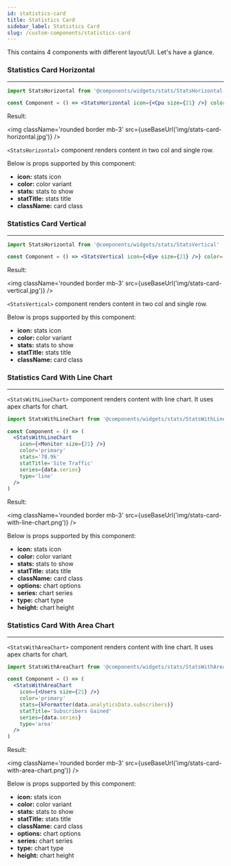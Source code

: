 ---
id: statistics-card
title: Statistics Card
sidebar_label: Statistics Card
slug: /custom-components/statistics-card
---


<p>This contains 4 components with different layout/UI. Let's have a glance.</p>

### Statistics Card Horizontal

---

```jsx
import StatsHorizontal from '@components/widgets/stats/StatsHorizontal'

const Component = () => <StatsHorizontal icon={<Cpu size={21} />} color='primary' stats='86%' statTitle='CPU Usage' />
```

<p className='my-3'>Result:</p>

<img className='rounded border mb-3' src={useBaseUrl('img/stats-card-horizontal.jpg')} />

<p>
  <code>&lt;StatsHorizontal&gt;</code> component renders content in two col and single row.
</p>

<p>Below is props supported by this component:</p>

<ul className='pl-3 mb-5'>
  <li>
    <strong>icon:</strong> stats icon
  </li>
  <li>
    <strong>color:</strong> color variant
  </li>
  <li>
    <strong>stats:</strong> stats to show
  </li>
  <li>
    <strong>statTitle:</strong> stats title
  </li>
  <li>
    <strong>className:</strong> card class
  </li>
</ul>

### Statistics Card Vertical

---

```jsx
import StatsHorizontal from '@components/widgets/stats/StatsVertical'

const Component = () => <StatsVertical icon={<Eye size={21} />} color='info' stats='36.9k' statTitle='Views' />
```

<p className='my-3'>Result:</p>

<img className='rounded border mb-3' src={useBaseUrl('img/stats-card-vertical.jpg')} />

<p>
  <code>&lt;StatsVertical&gt;</code> component renders content in two col and single row.
</p>

<p>Below is props supported by this component:</p>

<ul className='pl-3 mb-5'>
  <li>
    <strong>icon:</strong> stats icon
  </li>
  <li>
    <strong>color:</strong> color variant
  </li>
  <li>
    <strong>stats:</strong> stats to show
  </li>
  <li>
    <strong>statTitle:</strong> stats title
  </li>
  <li>
    <strong>className:</strong> card class
  </li>
</ul>

### Statistics Card With Line Chart

---

<p>
  <code>&lt;StatsWithLineChart&gt;</code> component renders content with line chart. It uses apex charts for chart.
</p>

```jsx
import StatsWithLineChart from '@components/widgets/stats/StatsWithLineChart'

const Component = () => (
  <StatsWithLineChart
    icon={<Monitor size={21} />}
    color='primary'
    stats='78.9k'
    statTitle='Site Traffic'
    series={data.series}
    type='line'
  />
)
```

<p className='my-3'>Result:</p>

<img className='rounded border mb-3' src={useBaseUrl('img/stats-card-with-line-chart.png')} />

<p>Below is props supported by this component:</p>

<ul className='pl-3 mb-5'>
  <li>
    <strong>icon:</strong> stats icon
  </li>
  <li>
    <strong>color:</strong> color variant
  </li>
  <li>
    <strong>stats:</strong> stats to show
  </li>
  <li>
    <strong>statTitle:</strong> stats title
  </li>
  <li>
    <strong>className:</strong> card class
  </li>
  <li>
    <strong>options:</strong> chart options
  </li>
  <li>
    <strong>series:</strong> chart series
  </li>
  <li>
    <strong>type:</strong> chart type
  </li>
  <li>
    <strong>height:</strong> chart height
  </li>
</ul>

### Statistics Card With Area Chart

---

<p>
  <code>&lt;StatsWithAreaChart&gt;</code> component renders content with line chart. It uses apex charts for chart.
</p>

```jsx
import StatsWithAreaChart from '@components/widgets/stats/StatsWithAreaChart'

const Component = () => (
  <StatsWithAreaChart
    icon={<Users size={21} />}
    color='primary'
    stats={kFormatter(data.analyticsData.subscribers)}
    statTitle='Subscribers Gained'
    series={data.series}
    type='area'
  />
)
```

<p className='my-3'>Result:</p>

<img className='rounded border mb-3' src={useBaseUrl('img/stats-card-with-area-chart.png')} />

<p>Below is props supported by this component:</p>

<ul className='pl-3'>
  <li>
    <strong>icon:</strong> stats icon
  </li>
  <li>
    <strong>color:</strong> color variant
  </li>
  <li>
    <strong>stats:</strong> stats to show
  </li>
  <li>
    <strong>statTitle:</strong> stats title
  </li>
  <li>
    <strong>className:</strong> card class
  </li>
  <li>
    <strong>options:</strong> chart options
  </li>
  <li>
    <strong>series:</strong> chart series
  </li>
  <li>
    <strong>type:</strong> chart type
  </li>
  <li>
    <strong>height:</strong> chart height
  </li>
</ul>

